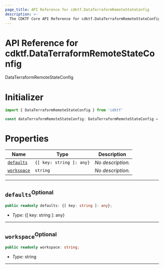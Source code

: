 ```yaml
---
page_title: API Reference for cdktf.DataTerraformRemoteStateConfig
description: >-
  The CDKTF Core API Reference for cdktf.DataTerraformRemoteStateConfig.
---
```


<!-- This file is generated through yarn generate-docs -->

# API Reference for cdktf.DataTerraformRemoteStateConfig

   DataTerraformRemoteStateConfig <a name="DataTerraformRemoteStateConfig" id="cdktf.DataTerraformRemoteStateConfig"></a>
  
  # Initializer <a name="Initializer" id="cdktf.DataTerraformRemoteStateConfig.Initializer"></a>
  
  ```typescript
  import { DataTerraformRemoteStateConfig } from 'cdktf'
  
  const dataTerraformRemoteStateConfig: DataTerraformRemoteStateConfig = { ... }
  ```
  
  # Properties <a name="Properties" id="Properties"></a>
  
  | **Name** | **Type** | **Description** |
  | --- | --- | --- |
  | <code><a href="#cdktf.DataTerraformRemoteStateConfig.property.defaults">defaults</a></code> | <code>{[ key: string ]: any}</code> | *No description.* |
  | <code><a href="#cdktf.DataTerraformRemoteStateConfig.property.workspace">workspace</a></code> | <code>string</code> | *No description.* |
  
  ---
  
  ## `defaults`<sup>Optional</sup> <a name="defaults" id="cdktf.DataTerraformRemoteStateConfig.property.defaults"></a>
  
  ```typescript
  public readonly defaults: {[ key: string ]: any};
  ```
  
  - *Type:* {[ key: string ]: any}
  
  ---
  
  ## `workspace`<sup>Optional</sup> <a name="workspace" id="cdktf.DataTerraformRemoteStateConfig.property.workspace"></a>
  
  ```typescript
  public readonly workspace: string;
  ```
  
  - *Type:* string
  
  ---
  

